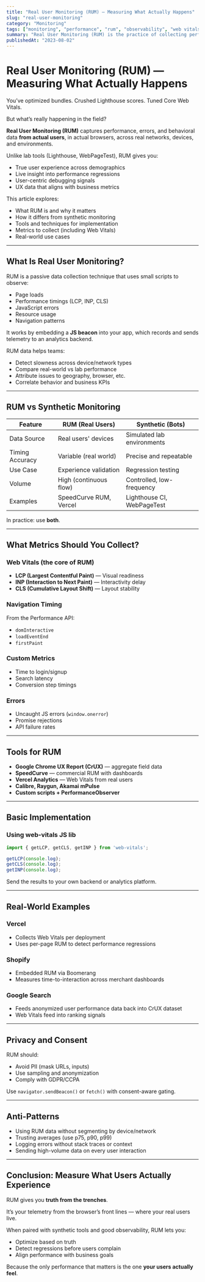 ```yaml
---
title: "Real User Monitoring (RUM) — Measuring What Actually Happens"
slug: "real-user-monitoring"
category: "Monitoring"
tags: ["monitoring", "performance", "rum", "observability", "web vitals"]
summary: "Real User Monitoring (RUM) is the practice of collecting performance and experience data from actual users. Learn how RUM works, why it's essential, and how it integrates with modern web performance."
publishedAt: "2023-08-02"
---
```


# Real User Monitoring (RUM) — Measuring What Actually Happens

You’ve optimized bundles. Crushed Lighthouse scores. Tuned Core Web Vitals.

But what’s really happening in the field?

**Real User Monitoring (RUM)** captures performance, errors, and behavioral data **from actual users**, in actual browsers, across real networks, devices, and environments.

Unlike lab tools (Lighthouse, WebPageTest), RUM gives you:
- True user experience across demographics
- Live insight into performance regressions
- User-centric debugging signals
- UX data that aligns with business metrics

This article explores:
- What RUM is and why it matters
- How it differs from synthetic monitoring
- Tools and techniques for implementation
- Metrics to collect (including Web Vitals)
- Real-world use cases

---

## What Is Real User Monitoring?

RUM is a passive data collection technique that uses small scripts to observe:
- Page loads
- Performance timings (LCP, INP, CLS)
- JavaScript errors
- Resource usage
- Navigation patterns

It works by embedding a **JS beacon** into your app, which records and sends telemetry to an analytics backend.

RUM data helps teams:
- Detect slowness across device/network types
- Compare real-world vs lab performance
- Attribute issues to geography, browser, etc.
- Correlate behavior and business KPIs

---

## RUM vs Synthetic Monitoring

| Feature         | RUM (Real Users)           | Synthetic (Bots)               |
|-----------------|----------------------------|--------------------------------|
| Data Source     | Real users' devices        | Simulated lab environments     |
| Timing Accuracy | Variable (real world)      | Precise and repeatable         |
| Use Case        | Experience validation      | Regression testing             |
| Volume          | High (continuous flow)     | Controlled, low-frequency      |
| Examples        | SpeedCurve RUM, Vercel     | Lighthouse CI, WebPageTest     |

In practice: use **both**.

---

## What Metrics Should You Collect?

### Web Vitals (the core of RUM)

- **LCP (Largest Contentful Paint)** — Visual readiness
- **INP (Interaction to Next Paint)** — Interactivity delay
- **CLS (Cumulative Layout Shift)** — Layout stability

### Navigation Timing

From the Performance API:
- `domInteractive`
- `loadEventEnd`
- `firstPaint`

### Custom Metrics

- Time to login/signup
- Search latency
- Conversion step timings

### Errors

- Uncaught JS errors (`window.onerror`)
- Promise rejections
- API failure rates

---

## Tools for RUM

- **Google Chrome UX Report (CrUX)** — aggregate field data
- **SpeedCurve** — commercial RUM with dashboards
- **Vercel Analytics** — Web Vitals from real users
- **Calibre, Raygun, Akamai mPulse**
- **Custom scripts + PerformanceObserver**

---

## Basic Implementation

### Using web-vitals JS lib

```ts
import { getLCP, getCLS, getINP } from 'web-vitals';

getLCP(console.log);
getCLS(console.log);
getINP(console.log);
```

Send the results to your own backend or analytics platform.

---

## Real-World Examples

### Vercel

- Collects Web Vitals per deployment
- Uses per-page RUM to detect performance regressions

### Shopify

- Embedded RUM via Boomerang
- Measures time-to-interaction across merchant dashboards

### Google Search

- Feeds anonymized user performance data back into CrUX dataset
- Web Vitals feed into ranking signals

---

## Privacy and Consent

RUM should:
- Avoid PII (mask URLs, inputs)
- Use sampling and anonymization
- Comply with GDPR/CCPA

Use `navigator.sendBeacon()` or `fetch()` with consent-aware gating.

---

## Anti-Patterns

- Using RUM data without segmenting by device/network
- Trusting averages (use p75, p90, p99)
- Logging errors without stack traces or context
- Sending high-volume data on every user interaction

---

## Conclusion: Measure What Users Actually Experience

RUM gives you **truth from the trenches**.

It’s your telemetry from the browser’s front lines — where your real users live.

When paired with synthetic tools and good observability, RUM lets you:
- Optimize based on truth
- Detect regressions before users complain
- Align performance with business goals

Because the only performance that matters is the one **your users actually feel**.

